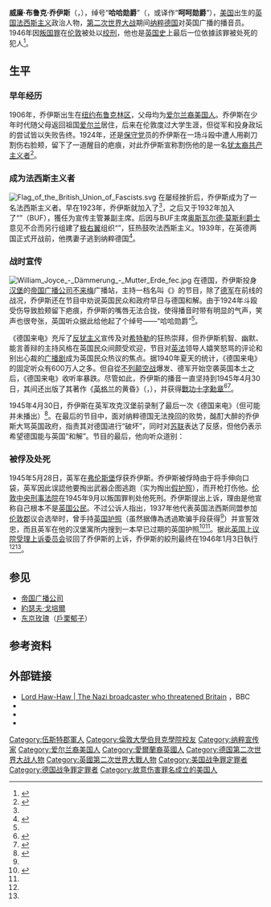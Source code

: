 {{Infobox person
| name        = 威廉·乔伊斯<br />William Joyce
| image       = The Capture of William Joyce, Germany, 1945 BU6910.jpg
| caption     = 被俘的乔伊斯，摄于1945年
| birth_name  = William Brooke Joyce<br />（威廉·布鲁克·乔伊斯）
| birth_date  = {{birth date|df=yes|1906|04|24}}
| birth_place = {{USA}}[[纽约|纽约]][[布鲁克林|布鲁克林]]
| death_date  = {{death date and age|df=yes|1946|01|03|1906|04|24}}
| death_place = {{UK}}[[伦敦|伦敦]]{{le|旺茲沃思监狱|Wandsworth (HM Prison)}}
| death_cause = [[绞刑|绞刑]]
| resting_place  = {{IRE}}[[戈尔韦|戈尔韦]]
| nationality = {{USA}}<ref>{{cite web |url=http://www.uniset.ca/nold/1946AC347.pdf |title=Joyce Appellant; and Director of Public Prosecutions |year=1946 |publisher=House of Lords |page=1 |accessdate=2016-10-07 |archiveurl=https://web.archive.org/web/20161007084132/http://www.uniset.ca/nold/1946AC347.pdf |archivedate=2016-10-07 |deadurl=yes }}</ref><br />{{UK}}<ref name="awm">{{cite web |url=https://www.awm.gov.au/people/P1077904/ |title=William 'Lord Haw Haw' Joyce |agency=Australian War Memorial |accessdate=2016-10-07 |archiveurl=https://web.archive.org/web/20150921113106/https://www.awm.gov.au/people/P1077904/ |archivedate=2015-09-21 |deadurl=yes }}</ref><br />{{flagicon|Nazi Germany}} [[納粹德國|德國]]<ref>{{cite web |url=http://www.telegraph.co.uk/books/authors/lord-haw-haw-the-traitor-executed-for-helping-the-nazis/ |title=Lord Haw-Haw: The traitor executed for helping the Nazis |publisher=The Telegraph |accessdate=2016-10-07 |date=2016-01-03 |archiveurl=https://web.archive.org/web/20160108032954/http://www.telegraph.co.uk/books/authors/lord-haw-haw-the-traitor-executed-for-helping-the-nazis/ |archivedate=2016-01-08 |deadurl=yes }}</ref>
| other_names = 哈哈勋爵
| known_for   = [[第二次世界大战|第二次世界大战]]期间[[纳粹德国|纳粹德国]]对英国广播的播音员
| alma_mater  = [[伦敦大学|伦敦大学]][[伦敦大学伯贝克学院|伯贝克学院]]
| religion    = [[罗马天主教|罗马天主教]]、[[圣公宗|圣公宗]]
| party       = {{le|英国法西斯党|British Fascist}}<br />[[英国保守党|英国保守党]]<br />{{le|英国法西斯同盟|British Union of Fascists}}<br />{{le|国家社会主义联盟|National Socialist League}}<br />[[德国国家社会主义工人党|德国国家社会主义工人党]]（纳粹党）
}}
'''威廉·布鲁克·乔伊斯'''（{{lang-en|William Brooke Joyce}}，{{bd|1906年|4月24日|1946年|1月3日}}），绰号“'''哈哈勋爵'''”（{{lang-en|Lord Haw-Haw}}，或译作“'''呵呵勋爵'''”），[[美国|美国]]出生的[[英国|英国]][[法西斯主义|法西斯主义]]政治人物，[[第二次世界大战|第二次世界大战]]期间[[纳粹德国|纳粹德国]]对英国广播的播音员。1946年因[[叛国罪|叛国罪]]在[[伦敦|伦敦]]被处以[[绞刑|绞刑]]，他也是[[英国史|英国史]]上最后一位依據該罪被处死的犯人<ref>{{cite book |author=Michael Head |title=Crimes Against The State: From Treason to Terrorism |publisher=Routledge |page=99 |year=2016|isbn=9780754678199 }}</ref>。

==生平==
===早年经历===
1906年，乔伊斯出生在[[纽约|纽约]][[布鲁克林区|布鲁克林区]]，父母均为[[爱尔兰裔美国人|爱尔兰裔美国人]]。乔伊斯在少年时代随父母返回祖国[[爱尔兰|爱尔兰]]居住，后来在伦敦度过大学生涯，但從军和投身政坛的尝试皆以失败告终。1924年，还是[[保守党_(英国)|保守党]]员的乔伊斯在一场斗殴中遭人用剃刀割伤右脸颊，留下了一道醒目的疤痕，对此乔伊斯宣称割伤他的是一名[[犹太裔|犹太裔]][[共产主义者|共产主义者]]<ref>{{cite book |author=J. A. Cole|title=Lord Haw-Haw: The Full Story of William Joyce |url=https://archive.org/details/lordhawhawwillia0000cole|publisher=Faber & Faber |page=[https://archive.org/details/lordhawhawwillia0000cole/page/30 30] |year=1964}}</ref>。

===成为法西斯主义者===
[[File:Flag_of_the_British_Union_of_Fascists.svg|thumb]]
在屡经挫折后，乔伊斯成为了一名法西斯主义者。早在1923年，乔伊斯就加入了{{le|英国法西斯党|British Fascists}}<ref name="awm"/>，之后又于1932年加入了“{{le|英国法西斯同盟|British Union of Fascists}}”（BUF），獲任为宣传主管兼副主席。后因与BUF主席[[奥斯瓦尔德·莫斯利|奥斯瓦尔德·莫斯利]][[爵士|爵士]]意见不合而另行组建了[[极右翼|极右翼]]组织“{{le|国家社会主义联盟|National Socialist League}}”，狂热鼓吹法西斯主义。1939年，在英德两国正式开战前，他携妻子逃到纳粹德国<ref name="zggb2015">{{cite book |author=广史 |url=http://mall.cnki.net/magazine/Article/ZGGB201510028.htm |title=二战后轴心国多名主播被判重刑 |publisher=中国广播 |page=76-77 |issue=10 |year=2015 |access-date=2016-10-07 |archive-date=2019-05-02 |archive-url=https://web.archive.org/web/20190502123425/http://mall.cnki.net/magazine/Article/ZGGB201510028.htm |dead-url=no }}</ref>。

===战时宣传===
[[File:William_Joyce_-_Dämmerung_-_Mutter_Erde_fec.jpg|thumb]]
在德国，乔伊斯投身[[汉堡|汉堡]]的[[帝国广播公司|帝国广播公司]][[不来梅|不来梅]]广播站，主持一档名叫《{{le|德国来电|Germany Calling}}》的节目，除了[[德军|德军]]在前线的战况，乔伊斯还在节目中劝说英国民众和政府早日与德国和解。由于1924年斗殴受伤导致脸颊留下疤痕，乔伊斯的嘴唇无法合拢，使得播音时带有明显的气声，笑声也很夸张，英国听众据此给他起了个绰号——“哈哈勋爵”<ref name="zggb2015"/>。

《德国来电》充斥了[[反犹主义|反犹主义]]宣传及对[[希特勒|希特勒]]的狂热崇拜，但乔伊斯机智、幽默、能言善辩的主持风格在英国民众间颇受欢迎，节目对[[英国|英]][[法国|法]]领导人嬉笑怒骂的评论和别出心裁的[[广播剧|广播剧]]成为英国民众热议的焦点。据1940年夏天的统计，《德国来电》的固定听众有600万人之多。但自從[[不列颠空战|不列颠空战]]爆发、德军开始空袭英国本土之后，《德国来电》收听率暴跌。尽管如此，乔伊斯的播音一直坚持到1945年4月30日，其间还出版了其著作《[[英格兰|英格兰]]的黄昏》（{{lang-de|''Dämmerung über England''}}，{{lang-en|''Twilight Over England''}}），并获得[[戰功十字勳章|戰功十字勳章]]<ref name="ppxw2015">{{cite web |url=http://www.thepaper.cn/newsDetail_forward_1316648 |title=纳粹“心战”播音员：通过广播为戈培尔效力 |agency=澎湃新闻 |author=刘怡 |accessdate=2016-10-07 |date=2015-04-18 |archiveurl=https://web.archive.org/web/20161007081329/http://www.thepaper.cn/newsDetail_forward_1316648 |archivedate=2016-10-07 |deadurl=yes }}</ref><ref name="#1">{{cite book |author=Horst H. Geerken|title=Hitler's Asian Adventure|publisher=A BukitCinta Book|page=309|year=2015|isbn=9783738630138}}</ref>。

1945年4月30日，乔伊斯在英军攻克汉堡前录制了最后一次《德国来电》（但可能并未播出）<ref>{{cite web |url=http://www.bbc.co.uk/archive/hawhaw/8911.shtml |title=Propaganda Broadcast from Germany｜Lord Haw-Haw |agency=BBC |accessdate=2016-10-07 |date=1945-04-30 |archiveurl=https://web.archive.org/web/20161017095436/http://www.bbc.co.uk/archive/hawhaw/8911.shtml |archivedate=2016-10-17 |deadurl=yes }}</ref>。在最后的节目中，面对纳粹德国无法挽回的败势，酩酊大醉的乔伊斯大骂英国政府，指责其对德国进行“破坏”，同时对[[苏联|苏联]]表达了反感，但他仍表示希望德国能与英国“和解”。节目的最后，他向听众道别：

{{cquote|…''Ich liebe Deutschland! Heil Hitler'', and farewell. <br />（……我爱德国！[[希特勒万岁|希特勒万岁]]，永别了。）}}

===被俘及处死===
1945年5月28日，英军在[[弗伦斯堡|弗伦斯堡]]俘获乔伊斯。乔伊斯被俘時由于将手伸向口袋，英军因此误認他要掏出武器企图逃跑（实为掏出[[假护照|假护照]]），而开枪打伤他。[[皇室法院|伦敦中央刑事法院]]在1945年9月以叛国罪判处他死刑。乔伊斯提出上诉，理由是他宣称自己根本不是[[英国公民|英国公民]]。不过公诉人指出，1937年他代表英国法西斯同盟参加[[伦敦郡|伦敦郡]]议会选举时，曾手持[[英国护照|英国护照]]（虽然据傳為透過欺骗手段获得<ref name="awm"/>）并宣誓效忠，而且英军在他的汉堡寓所内搜到一本早已过期的英国护照<ref>{{cite web |url=http://learn.tsinghua.edu.cn/homepage/2002990155/Article/Nation.txt |title=中国双重国籍问题探索 |agency=联合早报 |publisher=清华网络学堂 |author=都人, 王锦松 |accessdate=2016-10-08 |date=1997-12-11 |archiveurl=https://web.archive.org/web/20161008020105/http://learn.tsinghua.edu.cn/homepage/2002990155/Article/Nation.txt |archivedate=2016-10-08 |deadurl=yes }}</ref><ref name="#1"/>。据此[[英國上議院司法職能|英国上议院受理上诉委员会]]驳回了乔伊斯的上诉，乔伊斯的絞刑最终在1946年1月3日執行<ref name="zggb2015"/><ref name="ppxw2015"/>。

==参见==
{{wikiquotelang|en|William Joyce|William Joyce}}
*[[帝国广播公司|帝国广播公司]]
*[[約瑟夫·戈培爾|約瑟夫·戈培爾]]
*[[东京玫瑰|东京玫瑰]]（[[戶栗郁子|戶栗郁子]]）

==参考资料==
{{reflist}}

==外部链接==
*[http://www.bbc.co.uk/archive/hawhaw/ Lord Haw-Haw | The Nazi broadcaster who threatened Britain] {{Wayback|url=http://www.bbc.co.uk/archive/hawhaw/ |date=20190606232808 }}，BBC
*{{YouTube|yI3IjZ5Ut9g|Lord Haw Haw - Germany Calling}}
*{{YouTube|YwS1SnvqQv4|Final broadcast of William Joyce AKA Lord Haw-Haw}}
*{{YouTube|QtUcGR0Og6c|William Joyce Hanged}}

{{Wartime propagandists}}
{{DEFAULTSORT: Joyce, William}}
[[Category:伍斯特郡軍人|Category:伍斯特郡軍人]]
[[Category:倫敦大學伯貝克學院校友|Category:倫敦大學伯貝克學院校友]]
[[Category:纳粹宣传家|Category:纳粹宣传家]]
[[Category:爱尔兰裔美国人|Category:爱尔兰裔美国人]]
[[Category:愛爾蘭裔英國人|Category:愛爾蘭裔英國人]]
[[Category:德国第二次世界大战人物|Category:德国第二次世界大战人物]]
[[Category:英國第二次世界大戰人物|Category:英國第二次世界大戰人物]]
[[Category:美国战争罪定罪者|Category:美国战争罪定罪者]]
[[Category:德国战争罪定罪者|Category:德国战争罪定罪者]]
[[Category:故意伤害罪名成立的美国人|Category:故意伤害罪名成立的美国人]]